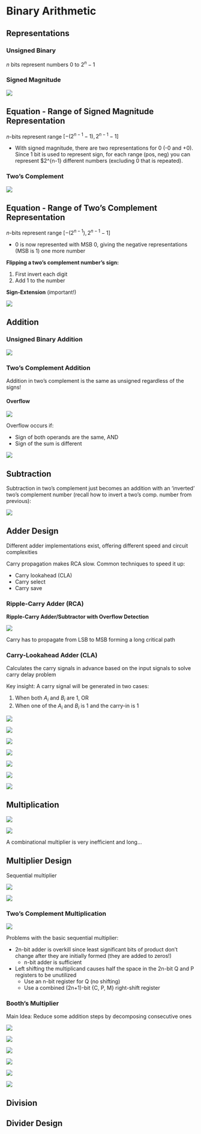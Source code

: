 # Binary Arithmetic

## Representations

### Unsigned Binary

$n$ bits represent numbers 0 to $2^n-1$ 

### Signed Magnitude

![](images/arithmetic/signed-mag.png)


::: {#nte-eqn-range-signed-mag .callout-note}
## Equation - Range of Signed Magnitude Representation
$n$-bits represent range $[-(2^{n-1}-1), 2^{n-1}-1]$

- With signed magnitude, there are two representations for 0 (-0 and +0). Since 1 bit is used to represent sign, for each range (pos, neg) you can represent $2^{n-1} different numbers (excluding 0 that is repeated).
:::

### Two's Complement

![](images/arithmetic/twos-comp.png)


::: {#nte-eqn-range-twos-comp .callout-note}
## Equation - Range of Two's Complement Representation
$n$-bits represent range $[-(2^{n-1}), 2^{n-1}-1]$

- 0 is now represented with MSB 0, giving the negative representations (MSB is 1) one more number
:::

**Flipping a two's complement number's sign:**

1. First invert each digit
2. Add 1 to the number

**Sign-Extension** (important!)

![](images/arithmetic/sign-ext.png)


## Addition


### Unsigned Binary Addition

![](images/arithmetic/uns-add.png)


### Two's Complement Addition

Addition in two's complement is the same as unsigned regardless of the signs!


#### Overflow

![](images/arithmetic/ovf-1.png)

Overflow occurs if:

- Sign of both operands are the same, AND
- Sign of the sum is different

![](images/arithmetic/ovf-exp.png)

## Subtraction

Subtraction in two's complement just becomes an addition with an 'inverted' two's complement number (recall how to invert a two's comp. number from previous):

![](images/arithmetic/twos-sub.png)

## Adder Design

Different adder implementations exist, offering different speed and circuit complexities

Carry propagation makes RCA slow. Common techniques to speed it up:

- Carry lookahead (CLA)
- Carry select
- Carry save

### Ripple-Carry Adder (RCA)

**Ripple-Carry Adder/Subtractor with Overflow Detection**

![](images/arithmetic/rca-critical.png)

Carry has to propagate from LSB to MSB forming a long critical path

### Carry-Lookahead Adder (CLA)

Calculates the carry signals in advance based on the input signals to solve carry delay problem

Key insight: A carry signal will be generated in two cases:

1. When both $A_i$ and $B_i$ are 1, OR
2. When one of the $A_i$ and $B_i$ is 1 and the carry-in is 1

![](images/arithmetic/carry1.png)

![](images/arithmetic/carry2.png)

![](images/arithmetic/carry3.png)

![](images/arithmetic/carry4.png)

![](images/arithmetic/carry5.png)


![](images/arithmetic/32bcla.png)

![](images/arithmetic/carry6.png)



## Multiplication

![](images/arithmetic/bin-mult.png)

![](images/arithmetic/bin-mult-comb.png)

A combinational multiplier is very inefficient and long...

## Multiplier Design

Sequential multiplier

![](images/sequential/seq-mult.png)

![](images/sequential/seq-mult-int.png)

### Two's Complement Multiplication

![](images/arithmetic/twos-mult.png)

Problems with the basic sequential multiplier:

- 2n-bit adder is overkill since least significant bits of product don’t change after they are initially formed (they are added to zeros!)
  - n-bit adder is sufficient
- Left shifting the multiplicand causes half the space in the 2n-bit Q and P registers to be unutilized
  - Use an n-bit register for Q (no shifting)
  - Use a combined (2n+1)-bit {C, P, M} right-shift register

### Booth's Multiplier

Main Idea: Reduce some addition steps by decomposing consecutive ones

![](images/arithmetic/booth-1.png)

![](images/arithmetic/booth-2.png)

![](images/arithmetic/booth-3.png)

![](images/arithmetic/booth-4.png)

![](images/arithmetic/booth-5.png)

![](images/arithmetic/booth-6.png)

## Division



## Divider Design